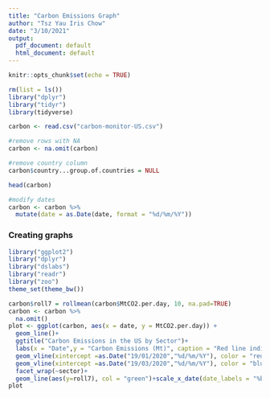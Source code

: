 ---
title: "Carbon Emissions Graph"
author: "Tsz Yau Iris Chow"
date: "3/10/2021"
output:
  pdf_document: default
  html_document: default
---

```{r setup, include=FALSE}
knitr::opts_chunk$set(echo = TRUE)
```

```{r}
rm(list = ls())
library("dplyr")
library("tidyr")
library(tidyverse)
```

```{r}
carbon <- read.csv("carbon-monitor-US.csv")
```

```{r echo=TRUE}

#remove rows with NA
carbon <- na.omit(carbon)

#remove country column
carbon$country...group.of.countries = NULL

head(carbon)

#modify dates
carbon <- carbon %>%
  mutate(date = as.Date(date, format = "%d/%m/%Y")) 
```

### Creating graphs

```{r}
library("ggplot2")
library("dplyr")
library("dslabs")
library("readr")
library("zoo")
theme_set(theme_bw())
```

```{r }
carbon$roll7 = rollmean(carbon$MtCO2.per.day, 10, na.pad=TRUE)
carbon <- carbon %>%
  na.omit()
plot <- ggplot(carbon, aes(x = date, y = MtCO2.per.day)) +
  geom_line()+
  ggtitle("Carbon Emissions in the US by Sector")+
  labs(x = "Date",y = "Carbon Emissions (Mt)", caption = "Red line indicates date of first covid outbreak in the US (Janarary 19th, 2020) \n Blue line indicates date of first stay-at-home order goes into effect (March 19th, 2020)")+
  geom_vline(xintercept =as.Date("19/01/2020","%d/%m/%Y"), color = "red", linetype = "solid")+
  geom_vline(xintercept =as.Date("19/03/2020","%d/%m/%Y"), color = "blue", linetype = "solid")  +
  facet_wrap(~sector)+
  geom_line(aes(y=roll7), col = "green")+scale_x_date(date_labels = "%b-%y")
plot
```



